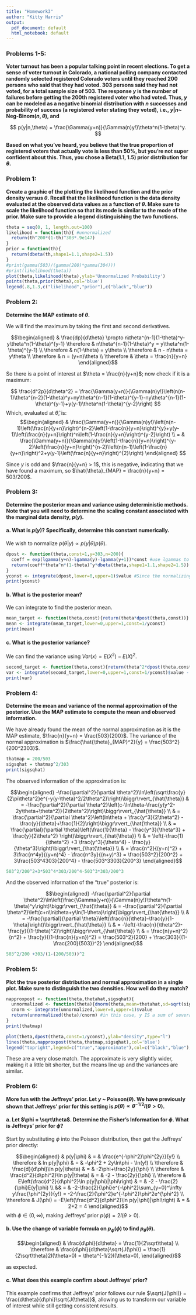 ```yaml
---
title: "Homework3"
author: "Kitty Harris"
output:
  pdf_document: default
  html_notebook: default
---
```


### Problems 1-5:

**Voter turnout has been a popular talking point in recent elections. To get a sense of voter turnout in Colorado, a national polling company contacted randomly selected registered Colorado voters until they reached 200 persons who said that they had voted. 303 persons said they had not voted, for a total sample size of 503. The response $y$ is the number of failures before getting the 200th registered voter who had voted. Thus, $y$ can be modeled as a negative binomial distribution with $n$ successes and probability of success (a registered voter stating they voted), i.e., $y|n$~ Neg-Binom$(n,\theta)$, and**

$$
p(y|n,\theta) = \frac{\Gamma(y+n)}{\Gamma(n)y!}\theta^n(1-\theta)^y.
$$

**Based on what you've heard, you believe that the true proportion of registered voters that actually vote is less than 50%, but you're not super confident about this. Thus, you chose a Beta(1.1, 1.5) prior distribution for $\theta$.**

\newpage <!-- keep plot with question -->

### Problem 1:

**Create a graphic of the plotting the likelihood function and the prior density versus $\theta$. Recall that the likelihood function is the data density evaluated at the observed data values as a function of $\theta$. Make sure to scale the likelihood function so that its mode is similar to the mode of the prior. Make sure to provide a legend distinguishing the two functions.**

```R
theta = seq(0, 1, length.out=100)
likelihood = function(th){ #unnormalized
  return(th^200*(1-th)^303*.9e147)
}
prior = function(th){
  return(dbeta(th,shape1=1.1,shape2=1.5))
}
#print(gamma(503)/(gamma(200)*gamma(304)))
#print(likelihood(theta))
plot(theta,likelihood(theta),ylab='Unnormalized Probability')
points(theta,prior(theta),col='blue')
legend(.8,1.3,c("likelihood","prior"),c("black","blue"))
```
\newpage

### Problem 2:
**Determine the MAP estimate of $\theta$.**

We will find the maximum by taking the first and second derivatives.

$$\begin{aligned}
& \frac{dp}{d\theta} \propto n\theta^{n-1}(1-\theta)^y-y\theta^n(1-\theta)^{y-1}
\therefore & n\theta^{n-1}(1-\theta)^y = y\theta^n(1-\theta)^{y-1} \\
\therefore & n(1-\theta) = y\theta \\
\therefore & n - n\theta = y\theta \\
\therefore & n = (y+n)\theta \\
\therefore & \theta = \frac{n}{y+n}
\end{aligned}$$

So there is a point of interest at $\theta = \frac{n}{y+n}$; now check if it is a maximum:

$$
\frac{d^2p}{d\theta^2} = \frac{\Gamma(y+n)}{\Gamma(n)y!}\left(n(n-1)\theta^{n-2}(1-\theta)^y+ny\theta^{n-1}(1-\theta)^{y-1}-ny\theta^{n-1}(1-\theta)^{y-1}+y(y-1)\theta^n(1-\theta)^{y-2}\right)
$$
Which, evaluated at $\hat{\theta}$, is:
$$\begin{aligned}
& \frac{\Gamma(y+n)}{\Gamma(n)y!}\left(n(n-1)\left(\frac{n}{y+n}\right)^{n-2}\left(1-\frac{n}{y+n}\right)^{y}+y(y-1)\left(\frac{n}{y+n}\right)^n\left(1-\frac{n}{y+n}\right)^{y-2}\right) \\
= & \frac{\Gamma(y+n)}{\Gamma(n)y!}\left(1-\frac{n}{y+n}\right)^{y-2}\left(\frac{n}{y+n}\right)^{n-2}\left(n(n-1)\left(1-\frac{n}{y+n}\right)^2+y(y-1)\left(\frac{n}{y+n}\right)^{2}\right)
\end{aligned}
$$

Since $y$ is odd and $\frac{n}{y+n} > 1$, this is negative, indicating that we have found a maximum, so $\hat{\theta}_{MAP} = \frac{n}{y+n} = 503/200$.

\newpage <!-- keep plot with question -->

### Problem 3:
**Determine the posterior mean and variance using deterministic methods. Note that you will need to determine the scaling constant associated with the marginal data density, $p(y)$.**

#### a. What is $p(y)$? Specifically, determine this constant numerically.

We wish to normalize $p(\theta|y) \propto p(y|\theta)p(\theta)$.

```r
dpost <- function(theta,const=1,y=303,n=200){
  coeff = exp(lgamma(y+n)-lgamma(y)-lgamma(y+1))*const #use lgammas to prevent underflow
  return(coeff*theta^n*(1-theta)^y*dbeta(theta,shape1=1.1,shape2=1.5))
}
yconst <- integrate(dpost,lower=0,upper=1)$value #Since the normalizing factor is 1/p(y), don't need to invert
print(yconst)
```

#### b. What is the posterior mean?

We can integrate to find the posterior mean.

```r
mean_target <- function(theta,const){return(theta*dpost(theta,const))}
mean <- integrate(mean_target,lower=0,upper=1,const=1/yconst)
print(mean)
```

#### c. What is the posterior variance?

We can find the variance using $Var(x) = E(X^2) - E(X)^2$.

```r
second_target <- function(theta,const){return(theta^2*dpost(theta,const))}
var <- integrate(second_target,lower=0,upper=1,const=1/yconst)$value - mean$value^2
print(var)
```

\newpage <!-- keep plot with question -->

### Problem 4:
**Determine the mean and variance of the normal approximation of the posterior. Use the MAP estimate to compute the mean and observed information.**

We have already found the mean of the normal approximation as it is the MAP estimate, $\frac{n}{y+n} = \frac{503}{200}$. The variance of the normal approximation is $\frac{\hat{\theta}_{MAP}^2}{y} = \frac{503^2}{200^2303}$. 

```r
thatmap = 200/503
sigsqhat = thatmap^2/303
print(sigsqhat)
```
The observed information of the approximation is:

$$\begin{aligned}
-\frac{\partial^2}{\partial \theta^2}\ln\left(\sqrt\frac{y}{2\pi\theta^2}e^{-y(y-\theta)^2/2\theta^2}\right)\biggr\rvert_{\hat{\theta}}
& = -\frac{\partial^2}{\partial \theta^2}\left(c-\ln\theta-\frac{y(y^2-2y\theta+\theta^2)}{2\theta^2}\right)\biggr\rvert_{\hat{\theta}} \\
& = \frac{\partial^2}{\partial \theta^2}\left(ln\theta + \frac{y^3}{2\theta^2} -\frac{y}{\theta}+\frac{1}{2}\right)\biggr\rvert_{\hat{\theta}} \\
& = \frac{\partial}{\partial \theta}\left(\frac{1}{\theta} - \frac{y^3}{\theta^3} + \frac{y}{2\theta^2} \right)\biggr\rvert_{\hat{\theta}} \\
& = \left(-\frac{1}{\theta^2} +3 \frac{y^3}{\theta^4} - \frac{y}{\theta^3}\right)\biggr\rvert_{\hat{\theta}} \\ 
& = \frac{n^2}{(y+n)^2} + 3\frac{n^4y}{(y+n)^4} - \frac{n^3y}{(n+y)^3} 
= \frac{503^2}{200^2} + 3\frac{503^4303}{200^4} - \frac{503^3303}{200^3}
\end{aligned}$$

```r
503^2/200^2+3*503^4*303/200^4-503^3*303/200^3
```

And the observed information of the "true" posterior is:

$$\begin{aligned}
-\frac{\partial^2}{\partial \theta^2}\ln\left(\frac{\Gamma(y+n)}{\Gamma(n)y!}\theta^n(1-\theta)^y\right)\biggr\rvert_{\hat{\theta}} 
& = -\frac{\partial^2}{\partial \theta^2}\left(c+n\ln\theta+y\ln(1-\theta)\right)\biggr\rvert_{\hat{\theta}} \\
& = -\frac{\partial}{\partial \theta}\left(\frac{n}{\theta}-\frac{y}{1-\theta}\right)\biggr\rvert_{\hat{\theta}} \\
& = -\left(-\frac{n}{\theta^2}-\frac{y}{(1-\theta)^2}\right)\biggr\rvert_{\hat{\theta}} \\
& = \frac{n(y+n)^2}{n^2} + \frac{y}{(1-\frac{n}{y+n})^2} = \frac{503^2}{200} + \frac{303}{(1-\frac{200}{503})^2}
\end{aligned}$$

```r
503^2/200 +303/(1-(200/503))^2
```
\newpage

### Problem 5:
**Plot the true posterior distribution and normal approximation in a single plot. Make sure to distinguish the two densities. How well do they match?**

```r
napproxpost <- function(theta,thetahat,sigsqhat){
  unnormalized <- function(theta){dnorm(theta,mean=thetahat,sd=sqrt(sigsqhat))}
  cnorm <- integrate(unnormalized,lower=0,upper=1)$value
  return(unnormalized(theta)/cnorm) #in this case, y IS a sum of several 1s and 0s.
}
print(thatmap)

plot(theta,dpost(theta,const=1/yconst),ylab="density",type="l")
lines(theta,napproxpost(theta,thatmap,sigsqhat),col='blue')
legend("topright",legend=c("true","approximate"),col=c("black","blue"),lty=1)
```

These are a very close match. The approximate is very slightly wider, making it a little bit shorter, but the means line up and the variances are similar.

\newpage

### Problem 6:
**More fun with the Jeffreys’ prior. Let $y$ ~ Poisson$(\theta)$. We have previously shown that Jeffreys' prior for this setting is $p(\theta) \propto \theta^{-1/2}I(\theta>0)$.**

#### a. Let $\phi = \sqrt\theta$. Determine the Fisher’s Information for $\phi$. What is Jeffreys' prior for $\phi$?
Start by substituting $\phi$ into the Poisson distribution, then get the Jeffreys' prior directly:

$$\begin{aligned}
& p(y|\phi) & = & \frac{e^{-\phi^2}\phi^{2y}}{y!} \\
\therefore & ln p(y|\phi) & = & -\phi^2 + 2y\ln\phi - \ln(y!) \\
\therefore & \frac{d}{d\phi}\ln p(y|\theta) & = & -2\phi+\frac{2y}{\phi} \\
\therefore & \frac{d^2}{d\phi^2}\ln p(y|\theta) & = & -2 - \frac{2y}{\phi} \\
\therefore & E\left(\frac{d^2}{d\phi^2}\ln p(y|\phi)|\phi\right) & = & -2 - \frac{2}{\phi}E(y|\phi) \\
&& = & -2-\frac{2}{\phi}e^{-\phi^2}\sum_{y=0}^\infty y\frac{\phi^{2y}}{y!} = -2-\frac{2}{\phi^2}e^{-\phi^2}\phi^2e^{\phi^2} \\
\therefore & J(\phi) = -E\left(\frac{d^2}{d\phi^2}\ln p(y|\phi)|\phi\right) & = & 2+2 = 4
\end{aligned}$$
with $\phi \in (0,\infty)$, making Jeffreys' prior $p(\phi) = 2I(\theta>0)$.

#### b. Use the change of variable formula on $p_\phi(\phi)$ to find $p_\theta(\theta)$.

$$\begin{aligned}
& \frac{d\phi}{d\theta} = \frac{1}{2\sqrt\theta} \\
\therefore & \frac{d\phi}{d\theta}\sqrt{J(\phi)} = \frac{1}{2\sqrt\theta}2I(\theta>0) = \theta^{-1/2}I(\theta>0),
\end{aligned}$$

as expected.

#### c. What does this example confirm about Jeffreys’ prior?

This example confirms that Jeffreys' prior follows our rule $\sqrt{J(\phi)} = \frac{d\theta}{d\phi}\sqrt{J(\theta)}$, allowing us to transform our variable of interest while still getting consistent results.